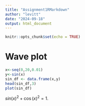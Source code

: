 ```yaml
---
title: "Assignment1RMarkdown"
author: "levitt"
date: "2024-09-18"
output: html_document
---
```


```r
knitr::opts_chunk$set(echo = TRUE)
```

#  Wave plot
```R
x<-seq(0,20,0.01)
y<-sin(x)
sin_df <- data.frame(x,y)
head(sin_df,3)
plot(sin_df)
```


$sin(x)^{2}+\cos(x)^{2}=1.$